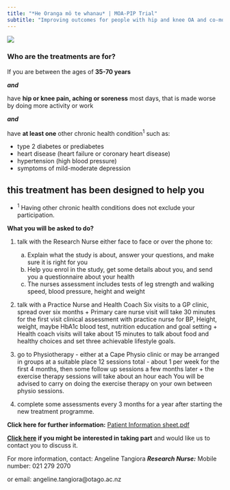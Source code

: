 ```yaml
---
title: "*He Oranga mō te whanau* | MOA-PIP Trial"
subtitle: "Improving outcomes for people with hip and knee OA and co-morbidities"
---
```


![](../_images/moa-pip-logo.jpg)

### Who are the treatments are for? 


If you are between the ages of **35-70 years**

***and***

have **hip or knee pain, aching or soreness** most days, that is made worse by doing more activity or work

***and***

have **at least one** other chronic health condition^1^ such as:

* type 2 diabetes or prediabetes 
* heart disease (heart failure or coronary heart disease) 
* hypertension (high blood pressure) 
* symptoms of mild-moderate depression 

## this treatment has been designed to help you

* ^1^ Having other chronic health conditions does not exclude your participation.  

**What you will be asked to do?** 

1. talk with the Research Nurse either face to face or over the phone to:
    a) Explain what the study is about, answer your questions, and make sure it is right for you
    b) Help you enrol in the study, get some details about you, and send you a questionnaire about your health
    c) The nurses assessment includes tests of leg strength and walking speed, blood pressure, height and weight
      
2. talk with a Practice Nurse and Health Coach
    Six visits to a GP clinic, spread over six months
        + Primary care nurse visit will take 30 minutes for the first visit clinical assessment with practice nurse for BP, Height, weight, maybe HbA1c blood test, nutrition education and goal setting
        + Health coach visits will take about 15 minutes to talk about food and healthy choices and set three achievable lifestyle goals.
  
3. go to Physiotherapy - either at a Cape Physio clinic or may be arranged in groups at a suitable place
    12 sessions total - about 1 per week for the first 4 months, then some follow up sessions a few months later
        + the exercise therapy sessions will take about an hour each
    You will be advised to carry on doing the exercise therapy on your own between physio sessions.  

4. complete some assessments every 3 months for a year after starting the new treatment programme.

**Click here for further information:**
[Patient Information sheet.pdf](Participant-Information-Sheet.pdf){target="_blank"}

**[Click here](https://redcap.link/moa_pip_contactus) if you might be interested in taking part** and would like us to contact you to discuss it.

For more information, contact: Angeline Tangiora ***Research Nurse:*** Mobile number: 021 279 2070‬

or email: angeline.tangiora@otago.ac.nz
